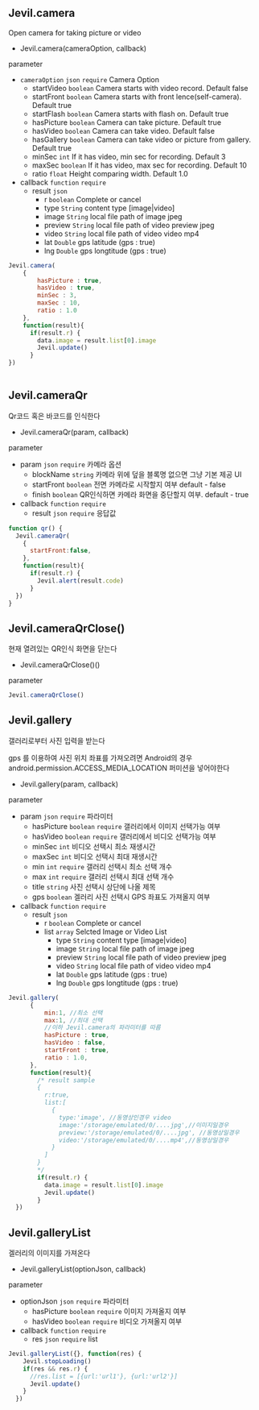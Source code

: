 
## Jevil.camera

Open camera for taking picture or video

- Jevil.camera(cameraOption, callback)

parameter

- `cameraOption` `json` `require` Camera Option
  - startVideo `boolean`  Camera starts with video record. Default false
  - startFront `boolean`  Camera starts with front lence(self-camera). Default true
  - startFlash `boolean`  Camera starts with flash on. Default true
  - hasPicture `boolean`  Camera can take picture. Default true
  - hasVideo `boolean`  Camera can take video. Default false
  - hasGallery `boolean`  Camera can take video or picture from gallery. Default true
  - minSec `int`  If it has video, min sec for recording. Default 3
  - maxSec `boolean`  If it has video, max sec for recording. Default 10
  - ratio `float`  Height comparing width. Default 1.0
- callback `function` `require` 
  - result `json`
    - r `boolean` Complete or cancel
    - type `String` content type [image|video] 
    - image `String` local file path of image jpeg
    - preview `String` local file path of video preview jpeg
    - video `String` local file path of video video mp4
    - lat `Double` gps latitude (gps : true)
    - lng `Double` gps longtitude (gps : true)


```js filename="Example code"
Jevil.camera(
    {
        hasPicture : true,
        hasVideo : true,
        minSec : 3,
        maxSec : 10,
        ratio : 1.0
    },
    function(result){
      if(result.r) {
        data.image = result.list[0].image
        Jevil.update()
      }
})
            
```




## Jevil.cameraQr

Qr코드 혹은 바코드를 인식한다

- Jevil.cameraQr(param, callback)

parameter

- param `json` `require` 카메라 옵션
    - blockName `string`  카메라 위에 덮을 블록명 
없으면 그냥 기본 제공 UI
    - startFront `boolean`  전면 카메라로 시작할지 여부
default - false
    - finish `boolean`  QR인식하면 카메라 화면을 중단할지 여부. default - true
- callback `function` `require` 
    - result `json` `require` 응답값 


```js filename="Example code"
function qr() {
  Jevil.cameraQr(
    {
      startFront:false,
    },
    function(result){
      if(result.r) {
        Jevil.alert(result.code)
      }
  })
}
```




## Jevil.cameraQrClose()

현재 열려있는 QR인식 화면을 닫는다

- Jevil.cameraQrClose()()

parameter



```js filename="Example code"
Jevil.cameraQrClose()
```




## Jevil.gallery

갤러리로부터 사진 입력을 받는다

gps 를 이용하여 사진 위치 좌표를 가져오려면 Android의 경우 android.permission.ACCESS_MEDIA_LOCATION 퍼미션을 넣어야한다

- Jevil.gallery(param, callback)

parameter

- param `json` `require` 파라미터
    - hasPicture `boolean` `require` 갤러리에서 이미지 선택가능 여부
    - hasVideo `boolean` `require` 갤러리에서 비디오 선택가능 여부
    - minSec `int`  비디오 선택시 최소 재생시간
    - maxSec `int`  비디오 선택시 최대 재생시간
    - min `int` `require` 갤러리 선택시 최소 선택 개수
    - max `int` `require` 갤러리 선택시 최대 선택 개수
    - title `string` 사진 선택시 상단에 나올 제목
    - gps `boolean` 겔러리 사진 선택시 GPS 좌표도 가져올지 여부
- callback `function` `require` 
    - result `json`
      - r `boolean` Complete or cancel
      - list `array` Selcted Image or Video List
        - type `String` content type [image|video] 
        - image `String` local file path of image jpeg
        - preview `String` local file path of video preview jpeg
        - video `String` local file path of video video mp4
        - lat `Double` gps latitude (gps : true)
        - lng `Double` gps longtitude (gps : true)


```js filename="Example code"
Jevil.gallery(
      {
          min:1, //최소 선택
          max:1, //최대 선택
          //이하 Jevil.camera의 파라미터를 따름
          hasPicture : true,
          hasVideo : false,
          startFront : true,
          ratio : 1.0, 
      },
      function(result){
        /* result sample
        {
          r:true,
          list:[
            {
              type:'image', //동영상인경우 video
              image:'/storage/emulated/0/....jpg',//이미지일경우
              preview:'/storage/emulated/0/....jpg', //동영상일경우
              video:'/storage/emulated/0/....mp4',//동영상일경우
            }
          ]
        }
        */
        if(result.r) {
          data.image = result.list[0].image
          Jevil.update()
        }
  })
```




## Jevil.galleryList

겔러리의 이미지를 가져온다

- Jevil.galleryList(optionJson, callback)

parameter

- optionJson `json` `require` 파라미터
    - hasPicture `boolean` `require` 이미지 가져올지 여부
    - hasVideo `boolean` `require` 비디오 가져올지 여부
- callback `function` `require` 
    - res `json` `require` list


```js filename="Example code"
Jevil.galleryList({}, function(res) {
    Jevil.stopLoading()
    if(res && res.r) {
      //res.list = [{url:'url1'}, {url:'url2'}]
      Jevil.update()
    }
  })
```



